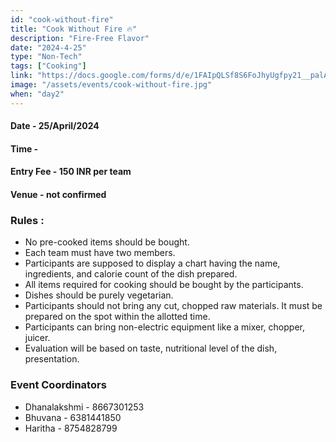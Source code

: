 ```yaml
---
id: "cook-without-fire"
title: "Cook Without Fire 🔥"
description: "Fire-Free Flavor"
date: "2024-4-25"
type: "Non-Tech" 
tags: ["Cooking"]
link: "https://docs.google.com/forms/d/e/1FAIpQLSf8S6FoJhyUgfpy21__palAmQj_chtvw1ZcggNPU4ie8Syu-Q/viewform?usp=sf_link"
image: "/assets/events/cook-without-fire.jpg"
when: "day2"
---
```


<h4>Date - 25/April/2024</h4>
<h4>Time - </h4>
<h4>Entry Fee - 150 INR per team</h4>
<h4>Venue - not confirmed</h4>
<h3>Rules :</h3>

- No pre-cooked items should be bought.
- Each team must have two members.
- Participants are supposed to display a chart having the name, ingredients, and calorie count of the dish prepared.
- All items required for cooking should be bought by the participants.
- Dishes should be purely vegetarian.
- Participants should not bring any cut, chopped raw materials. It must be prepared on the spot within the allotted time.
- Participants can bring non-electric equipment like a mixer, chopper, juicer.
- Evaluation will be based on taste, nutritional level of the dish, presentation.

<h3>Event Coordinators</h3>

- Dhanalakshmi - 8667301253
- Bhuvana - 6381441850
- Haritha - 8754828799